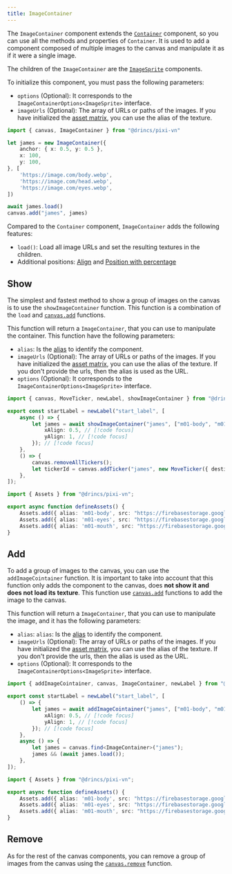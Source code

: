 ```yaml
---
title: ImageContainer
---
```


The `ImageContainer` component extends the [`Container`](/start/canvas-components#base-components) component, so you can use all the methods and properties of `Container`. It is used to add a component composed of multiple images to the canvas and manipulate it as if it were a single image.

The children of the `ImageContainer` are the [`ImageSprite`](/start/canvas-images) components.

To initialize this component, you must pass the following parameters:

* `options` (Optional): It corresponds to the `ImageContainerOptions<ImageSprite>` interface.
* `imageUrls` (Optional): The array of URLs or paths of the images. If you have initialized the [asset matrix](/start/assets-management#initialize-the-asset-matrix-at-project-start), you can use the alias of the texture.

```ts
import { canvas, ImageContainer } from "@drincs/pixi-vn"

let james = new ImageContainer({
    anchor: { x: 0.5, y: 0.5 },
    x: 100,
    y: 100,
}, [
    'https://image.com/body.webp',
    'https://image.com/head.webp',
    'https://image.com/eyes.webp',
])

await james.load()
canvas.add("james", james)
```

Compared to the `Container` component, `ImageContainer` adds the following features:

* `load()`: Load all image URLs and set the resulting textures in the children.
* Additional positions: [Align](/start/canvas-position.md) and [Position with percentage](/start/canvas-position)

## Show

The simplest and fastest method to show a group of images on the canvas is to use the `showImageContainer` function. This function is a combination of the `load` and [`canvas.add`](/start/canvas-functions#add-a-canvas-component) functions.

This function will return a `ImageContainer`, that you can use to manipulate the container. This function have the following parameters:

* `alias`: Is the [alias](/start/canvas-alias) to identify the component.
* `imageUrls` (Optional): The array of URLs or paths of the images. If you have initialized the [asset matrix](/start/assets-management#initialize-the-asset-matrix-at-project-start), you can use the alias of the texture. If you don't provide the urls, then the alias is used as the URL.
* `options` (Optional): It corresponds to the `ImageContainerOptions<ImageSprite>` interface.

```ts tab="labels/startLabel.ts"
import { canvas, MoveTicker, newLabel, showImageContainer } from "@drincs/pixi-vn";

export const startLabel = newLabel("start_label", [
    async () => {
        let james = await showImageContainer("james", ["m01-body", "m01-eyes", "m01-mouth"], { // [!code focus]
            xAlign: 0.5, // [!code focus]
            yAlign: 1, // [!code focus]
        }); // [!code focus]
    },
    () => {
        canvas.removeAllTickers();
        let tickerId = canvas.addTicker("james", new MoveTicker({ destination: { x: 0, y: 1, type: "align" } }));
    },
]);
```

```ts tab="utils/defineAssets.ts"
import { Assets } from "@drincs/pixi-vn";

export async function defineAssets() {
    Assets.add({ alias: 'm01-body', src: "https://firebasestorage.googleapis.com/v0/b/pixi-vn.appspot.com/o/public%2Fbreakdown%2Fm01%2Fm01-body.webp?alt=media" })
    Assets.add({ alias: 'm01-eyes', src: "https://firebasestorage.googleapis.com/v0/b/pixi-vn.appspot.com/o/public%2Fbreakdown%2Fm01%2Fm01-eyes-smile.webp?alt=media" })
    Assets.add({ alias: 'm01-mouth', src: "https://firebasestorage.googleapis.com/v0/b/pixi-vn.appspot.com/o/public%2Fbreakdown%2Fm01%2Fm01-mouth-smile00.webp?alt=media" })
}
```

<Sandbox
  template="qz66sg"
  entry="/src/labels/startLabel.ts,/src/utils/assets-utility.ts"
/>

## Add

To add a group of images to the canvas, you can use the `addImageCointainer` function. It is important to take into account that this function only adds the component to the canvas, does **not show it and does not load its texture**. This function use [`canvas.add`](/start/canvas-functions#add-a-canvas-component) functions to add the image to the canvas.

This function will return a `ImageContainer`, that you can use to manipulate the image, and it has the following parameters:

* `alias`: `alias`: Is the [alias](/start/canvas-alias) to identify the component.
* `imageUrls` (Optional): The array of URLs or paths of the images. If you have initialized the [asset matrix](/start/assets-management#initialize-the-asset-matrix-at-project-start), you can use the alias of the texture. If you don't provide the urls, then the alias is used as the URL.
* `options` (Optional): It corresponds to the `ImageContainerOptions<ImageSprite>` interface.

```ts tab="labels/startLabel.ts"
import { addImageCointainer, canvas, ImageContainer, newLabel } from "@drincs/pixi-vn";

export const startLabel = newLabel("start_label", [
    () => {
        let james = await addImageCointainer("james", ["m01-body", "m01-eyes", "m01-mouth"], { // [!code focus]
            xAlign: 0.5, // [!code focus]
            yAlign: 1, // [!code focus]
        }); // [!code focus]
    },
    async () => {
        let james = canvas.find<ImageContainer>("james");
        james && (await james.load());
    },
]);
```

```ts tab="utils/defineAssets.ts"
import { Assets } from "@drincs/pixi-vn";

export async function defineAssets() {
    Assets.add({ alias: 'm01-body', src: "https://firebasestorage.googleapis.com/v0/b/pixi-vn.appspot.com/o/public%2Fbreakdown%2Fm01%2Fm01-body.webp?alt=media" })
    Assets.add({ alias: 'm01-eyes', src: "https://firebasestorage.googleapis.com/v0/b/pixi-vn.appspot.com/o/public%2Fbreakdown%2Fm01%2Fm01-eyes-smile.webp?alt=media" })
    Assets.add({ alias: 'm01-mouth', src: "https://firebasestorage.googleapis.com/v0/b/pixi-vn.appspot.com/o/public%2Fbreakdown%2Fm01%2Fm01-mouth-smile00.webp?alt=media" })
}
```

<Sandbox
  template="ptqws3"
  entry="/src/labels/startLabel.ts,/src/utils/assets-utility.ts"
/>

## Remove

As for the rest of the canvas components, you can remove a group of images from the canvas using the [`canvas.remove`](/start/canvas-functions#remove-a-canvas-component) function.
